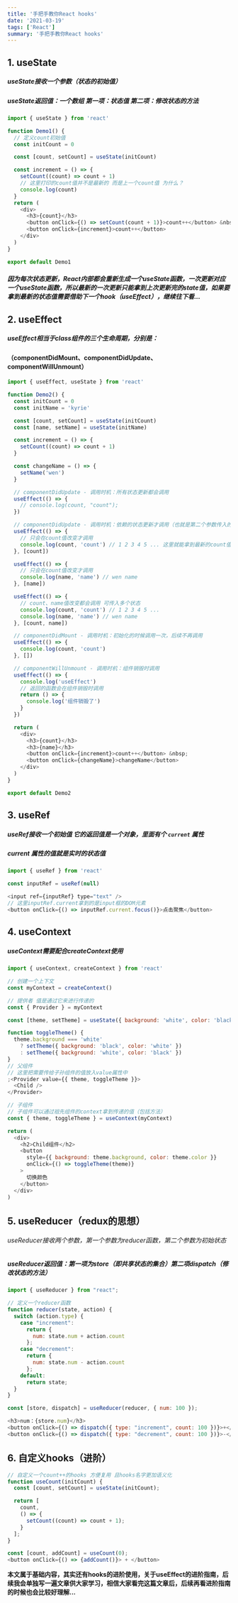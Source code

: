 ```yaml
---
title: '手把手教你React hooks'
date: '2021-03-19'
tags: ['React']
summary: '手把手教你React hooks'
---
```


## 1. useState

##### useState接收一个参数（状态的初始值）

##### useState返回值：一个数组 第一项：状态值 第二项：修改状态的方法

```js
import { useState } from 'react'

function Demo1() {
  // 定义count初始值
  const initCount = 0

  const [count, setCount] = useState(initCount)

  const increment = () => {
    setCount((count) => count + 1)
    // 这里打印的count值并不是最新的 而是上一个count值 为什么？
    console.log(count)
  }
  return (
    <div>
      <h3>{count}</h3>
      <button onClick={() => setCount(count + 1)}>count++</button> &nbsp;
      <button onClick={increment}>count++</button>
    </div>
  )
}

export default Demo1
```

##### 因为每次状态更新，React内部都会重新生成一个useState函数，一次更新对应一个useState函数，所以最新的一次更新只能拿到上次更新完的state值，如果要拿到最新的状态值需要借助下一个hook（useEffect），继续往下看...

## 2. useEffect

##### useEffect相当于class组件的三个生命周期，分别是：

#### （componentDidMount、componentDidUpdate、componentWillUnmount）

```js
import { useEffect, useState } from 'react'

function Demo2() {
  const initCount = 0
  const initName = 'kyrie'

  const [count, setCount] = useState(initCount)
  const [name, setName] = useState(initName)

  const increment = () => {
    setCount((count) => count + 1)
  }

  const changeName = () => {
    setName('wen')
  }

  // componentDidUpdate - 调用时机：所有状态更新都会调用
  useEffect(() => {
    // console.log(count, "count");
  })

  // componentDidUpdate - 调用时机：依赖的状态更新才调用（也就是第二个参数传入的状态值（数组形式））
  useEffect(() => {
    // 只会在count值改变才调用
    console.log(count, 'count') // 1 2 3 4 5 ... 这里就能拿到最新的count值
  }, [count])

  useEffect(() => {
    // 只会在count值改变才调用
    console.log(name, 'name') // wen name
  }, [name])

  useEffect(() => {
    // count、name值改变都会调用 可传入多个状态
    console.log(count, 'count') // 1 2 3 4 5 ...
    console.log(name, 'name') // wen name
  }, [count, name])

  // componentDidMount - 调用时机：初始化的时候调用一次，后续不再调用
  useEffect(() => {
    console.log(count, 'count')
  }, [])

  // componentWillUnmount - 调用时机：组件销毁时调用
  useEffect(() => {
    console.log('useEffect')
    // 返回的函数会在组件销毁时调用
    return () => {
      console.log('组件销毁了')
    }
  })

  return (
    <div>
      <h3>{count}</h3>
      <h3>{name}</h3>
      <button onClick={increment}>count++</button> &nbsp;
      <button onClick={changeName}>changeName</button>
    </div>
  )
}

export default Demo2
```

## 3. useRef

##### useRef接收一个初始值 它的返回值是一个对象，里面有个 `current` 属性

##### current 属性的值就是实时的状态值

```js
import { useRef } from 'react'

const inputRef = useRef(null)

<input ref={inputRef} type="text" />
// 这里inputRef.current拿到的是input框的DOM元素
<button onClick={() => inputRef.current.focus()}>点击聚焦</button>
```

## 4. useContext

##### useContext需要配合createContext使用

```js
import { useContext, createContext } from 'react'

// 创建一个上下文
const myContext = createContext()

// 提供者 值是通过它来进行传递的
const { Provider } = myContext

const [theme, setTheme] = useState({ background: 'white', color: 'black' })

function toggleTheme() {
  theme.background === 'white'
    ? setTheme({ background: 'black', color: 'white' })
    : setTheme({ background: 'white', color: 'black' })
}
// 父组件
// 这里把需要传给子孙组件的值放入value属性中
;<Provider value={{ theme, toggleTheme }}>
  <Child />
</Provider>

// 子组件
// 子组件可以通过祖先组件的context拿到传递的值（包括方法）
const { theme, toggleTheme } = useContext(myContext)

return (
  <div>
    <h2>Child组件</h2>
    <button
      style={{ background: theme.background, color: theme.color }}
      onClick={() => toggleTheme(theme)}
    >
      切换颜色
    </button>
  </div>
)
```

## 5. useReducer（redux的思想）

###### useReducer接收两个参数，第一个参数为reducer函数，第二个参数为初始状态

##### useReducer返回值：第一项为store（即共享状态的集合）第二项dispatch（修改状态的方法）

```js
import { useReducer } from "react";

// 定义一个reducer函数
function reducer(state, action) {
  switch (action.type) {
    case "increment":
      return {
        num: state.num + action.count
      };
    case "decrement":
      return {
        num: state.num - action.count
      };
    default:
      return state;
  }
}

const [store, dispatch] = useReducer(reducer, { num: 100 });

<h3>num：{store.num}</h3>
<button onClick={() => dispatch({ type: "increment", count: 100 })}>+</button>
<button onClick={() => dispatch({ type: "decrement", count: 100 })}>-</button>
```

## 6. 自定义hooks（进阶）

```js
// 自定义一个count++的hooks 方便复用 且hooks名字更加语义化
function useCount(initCount) {
  const [count, setCount] = useState(initCount);

  return [
    count,
    () => {
      setCount((count) => count + 1);
    }
  ];
}

const [count, addCount] = useCount(0);
<button onClick={() => {addCount()}> + </button>
```

**本文属于基础内容，其实还有hooks的进阶使用，关于useEffect的进阶指南，后续我会单独写一遍文章供大家学习，相信大家看完这篇文章后，后续再看进阶指南的时候也会比较好理解...**
